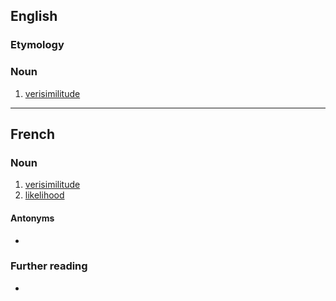 ==English==

===Etymology===
{{etyl|fr|en}}

===Noun===
{{en-noun|-}}

# [[verisimilitude]]

----

==French==

===Noun===
{{fr-noun|f}}

# [[verisimilitude]]
# [[likelihood]]

====Antonyms====
* {{l|fr|invraisemblance}}

===Further reading===
* {{R:TLFi}}